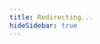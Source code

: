 ```yaml
---
title: Redirecting...
hideSidebar: true
---
```


<script dangerouslySetInnerHTML={{
  __html: `
    if (typeof window !== 'undefined') {
      const path = window.location.pathname.replace(/^\\/api/, '/api-reference');
      window.location.replace(path);
    }
  `
}} />